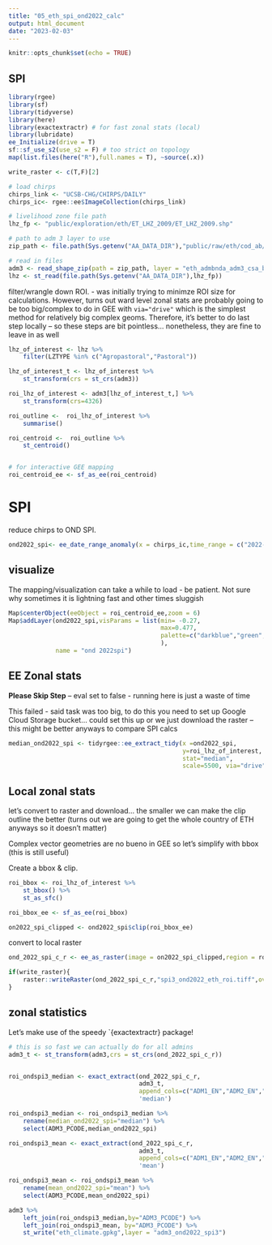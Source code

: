 ```yaml
---
title: "05_eth_spi_ond2022_calc"
output: html_document
date: "2023-02-03"
---
```


```r
knitr::opts_chunk$set(echo = TRUE)
```

## SPI

```r
library(rgee)
library(sf)
library(tidyverse)
library(here)
library(exactextractr) # for fast zonal stats (local)
library(lubridate)
ee_Initialize(drive = T)
sf::sf_use_s2(use_s2 = F) # too strict on topology
map(list.files(here("R"),full.names = T), ~source(.x))

write_raster <- c(T,F)[2]
```


```r
# load chirps
chirps_link <- "UCSB-CHG/CHIRPS/DAILY"
chirps_ic<- rgee::ee$ImageCollection(chirps_link)

# livelihood zone file path
lhz_fp <- "public/exploration/eth/ET_LHZ_2009/ET_LHZ_2009.shp"

# path to adm 3 layer to use
zip_path <- file.path(Sys.getenv("AA_DATA_DIR"),"public/raw/eth/cod_ab/eth_cod_ab.shp.zip")

# read in files
adm3 <- read_shape_zip(path = zip_path, layer = "eth_admbnda_adm3_csa_bofedb_2021")
lhz <- st_read(file.path(Sys.getenv("AA_DATA_DIR"),lhz_fp))
```


filter/wrangle down ROI.
- was initially trying to minimze ROI size for calculations. However, turns out ward level zonal stats are probably going to be too big/complex to do in GEE with `via="drive"` which is the simplest method for relatively big complex geoms. Therefore, it's better to do last step locally -- so these steps are bit pointless... nonetheless, they are fine to leave in as well
```r
lhz_of_interest <- lhz %>% 
    filter(LZTYPE %in% c("Agropastoral","Pastoral"))

lhz_of_interest_t <- lhz_of_interest %>% 
    st_transform(crs = st_crs(adm3))

roi_lhz_of_interest <- adm3[lhz_of_interest_t,] %>%
    st_transform(crs=4326)

roi_outline <-  roi_lhz_of_interest %>% 
    summarise()

roi_centroid <-  roi_outline %>% 
    st_centroid()


# for interactive GEE mapping
roi_centroid_ee <- sf_as_ee(roi_centroid)
```


# SPI

reduce chirps to OND SPI.

```r
ond2022_spi<- ee_date_range_anomaly(x = chirps_ic,time_range = c("2022-10-01","2022-12-31"))
```


## visualize

The mapping/visualization can take a while to load - be patient. Not sure why sometimes it is lightning fast and other times sluggish
```r
Map$centerObject(eeObject = roi_centroid_ee,zoom = 6)
Map$addLayer(ond2022_spi,visParams = list(min= -0.27,
                                          max=0.477,
                                          palette=c("darkblue","green","red")
                                          ),
             name = "ond 2022spi")
```



## EE Zonal stats

**Please Skip Step** -- eval set to false - running here is just a waste of time

This failed - said task was too big, to do this you need to set up Google Cloud Storage bucket... could set this up or we just download the raster -- this might be better anyways to compare SPI calcs
```r
median_ond2022_spi <- tidyrgee::ee_extract_tidy(x =ond2022_spi,
                                                y=roi_lhz_of_interest,
                                                stat="median",
                                                scale=5500, via="drive")
```


## Local zonal stats

let's convert to raster and download... the smaller we can make the clip outline the better (turns out we are going to get the whole country of ETH anyways so it doesn't matter)

Complex vector geometries are no bueno in GEE so let's simplify with bbox (this is still useful)

Create a bbox  & clip. 
```r
roi_bbox <- roi_lhz_of_interest %>% 
    st_bbox() %>% 
    st_as_sfc()

roi_bbox_ee <- sf_as_ee(roi_bbox)

on2022_spi_clipped <- ond2022_spi$clip(roi_bbox_ee)
```

convert to local raster 
```r
ond_2022_spi_c_r <- ee_as_raster(image = on2022_spi_clipped,region = roi_bbox_ee,scale = 5500)

if(write_raster){
    raster::writeRaster(ond_2022_spi_c_r,"spi3_ond2022_eth_roi.tiff",overwrite=T)
}
```

## zonal statistics

Let's make use of the speedy `{exactextractr} package!

```r

# this is so fast we can actually do for all admins
adm3_t <- st_transform(adm3,crs = st_crs(ond_2022_spi_c_r))


roi_ondspi3_median <- exact_extract(ond_2022_spi_c_r,
                                    adm3_t,
                                    append_cols=c("ADM1_EN","ADM2_EN","ADM2_PCODE","ADM3_EN","ADM3_PCODE"),
                                    'median')

roi_ondspi3_median <- roi_ondspi3_median %>% 
    rename(median_ond2022_spi="median") %>% 
    select(ADM3_PCODE,median_ond2022_spi)

roi_ondspi3_mean <- exact_extract(ond_2022_spi_c_r,
                                    adm3_t,
                                    append_cols=c("ADM1_EN","ADM2_EN","ADM2_PCODE","ADM3_EN","ADM3_PCODE"),
                                    'mean')

roi_ondspi3_mean <- roi_ondspi3_mean %>% 
    rename(mean_ond2022_spi="mean") %>% 
    select(ADM3_PCODE,mean_ond2022_spi)

adm3 %>% 
    left_join(roi_ondspi3_median,by="ADM3_PCODE") %>% 
    left_join(roi_ondspi3_mean, by="ADM3_PCODE") %>% 
    st_write("eth_climate.gpkg",layer = "adm3_ond2022_spi3")
```
